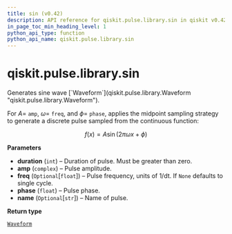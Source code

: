 ```yaml
---
title: sin (v0.42)
description: API reference for qiskit.pulse.library.sin in qiskit v0.42
in_page_toc_min_heading_level: 1
python_api_type: function
python_api_name: qiskit.pulse.library.sin
---
```


<span id="qiskit-pulse-library-sin" />

# qiskit.pulse.library.sin

<Function id="qiskit.pulse.library.sin" isDedicatedPage={true} github="https://github.com/qiskit/qiskit/tree/stable/0.23/qiskit/pulse/library/discrete.py" signature="sin(duration, amp, freq=None, phase=0, name=None)">
  Generates sine wave [`Waveform`](qiskit.pulse.library.Waveform "qiskit.pulse.library.Waveform").

  For $A=$ `amp`, $\omega=$ `freq`, and $\phi=$ `phase`, applies the midpoint sampling strategy to generate a discrete pulse sampled from the continuous function:

$$
f(x) = A \sin(2 \pi \omega x + \phi)
$$

  **Parameters**

  *   **duration** (`int`) – Duration of pulse. Must be greater than zero.
  *   **amp** (`complex`) – Pulse amplitude.
  *   **freq** (`Optional`\[`float`]) – Pulse frequency, units of 1/dt. If `None` defaults to single cycle.
  *   **phase** (`float`) – Pulse phase.
  *   **name** (`Optional`\[`str`]) – Name of pulse.

  **Return type**

  [`Waveform`](qiskit.pulse.library.Waveform "qiskit.pulse.library.waveform.Waveform")
</Function>

